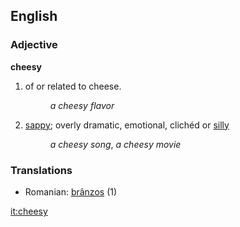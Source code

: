 ==English==

=== Adjective ===

'''cheesy'''
# of or related to cheese.
#: ''a cheesy flavor''
# [[sappy]]; overly dramatic, emotional, clichéd or [[silly]]
#: ''a cheesy song'', ''a cheesy movie''

=== Translations ===
*Romanian: [[brânzos]] (1)

[[it:cheesy]]